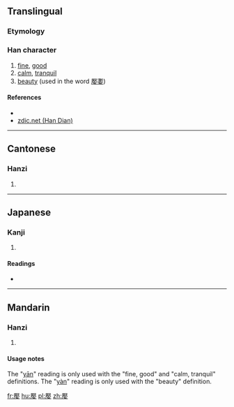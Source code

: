 ==Translingual==

===Etymology===
{{Han compound|厭|女|c1=p|c2=s|t2=female|ls=psc}}

===Han character===
{{Han char|rn=38|rad=女|as=14|sn=17|four=71404|canj=MKV|ids=⿸厭女}}

# [[fine]], [[good]]
# [[calm]], [[tranquil]]
# [[beauty]] (used in the word [[嬮嬱]])

====References====
* {{Han ref|kx=0273.010|dkj=06825|dj=0541.070|hdz=21086.060|uh=5B2E|ud=23342|bh=ECD6|bd=60630}}
*[http://www.zdic.net/z/18/js/5B2E.htm zdic.net (Han Dian)]

----

==Cantonese==

===Hanzi===
{{yue-hanzi|jyut=[[jim1]], [[jim3]]|y=yim1, yim3}}

# {{defn|lang=yue|sort=女14}}

----

==Japanese==

===Kanji===
{{ja-kanji|grade=|rs=女14}}

# {{defn|lang=ja|sort=女14}}

====Readings====
* {{ja-readings|on=[[えん]] (en), [[えふ]] (efu)|kun=[[みめよい]] (mimeyoi)}}

----

==Mandarin==

===Hanzi===
{{cmn-hanzi|pin=[[yān]] ([[yan1]]), [[yàn]] ([[yan4]])|wg=yen<sup>1</sup>, yen<sup>4</sup>}}

# {{defn|lang=cmn|sort=女14}}

====Usage notes====
The "[[yān]]" reading is only used with the "fine, good" and "calm, tranquil" definitions. The "[[yàn]]" reading is only used with the "beauty" definition.

[[fr:嬮]]
[[hu:嬮]]
[[pl:嬮]]
[[zh:嬮]]